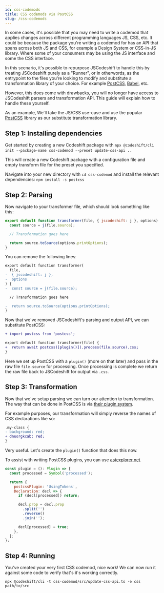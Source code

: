 ```yaml
---
id: css-codemods
title: CSS codemods via PostCSS
slug: /css-codemods
---
```


In some cases, it's possible that you may need to write a codemod that applies changes across different programming languages JS, CSS, etc.
It could be because the package you're writing a codemod for has an API that spans across both JS and CSS, for example a Design System or CSS-in-JS library. Where some of your consumers may be using the JS interface and some the CSS interface.

In this scenario, it's possible to repurpose JSCodeshift to handle this by treating JSCodeshift purely as a "Runner", or in otherwords, as the entrypoint to the files you're looking to modify and substitute a transformation library of your choice.
For example [PostCSS](https://postcss.org/), [Babel](https://babeljs.io/), etc.

However, this does come with drawbacks, you will no longer have access to JSCodeshift parsers and transformation API. This guide will explain how to handle these yourself.

As an example, We'll take the JS/CSS use-case and use the popular [PostCSS](https://postcss.org/) library as our substitute transformation library.

## Step 1: Installing dependencies

Get started by creating a new Codeshift package with `npx @codeshift/cli init --package-name css-codemod --preset update-css-api .`.

This will create a new Codeshift package with a configuration file and empty transform file for the preset you specified.

Navigate into your new directory with `cd css-codemod` and install the relevant dependencies: `npm install -s postcss`

## Step 2: Parsing

Now navigate to your transformer file, which should look something like this:

```js
export default function transformer(file, { jscodeshift: j }, options) {
  const source = j(file.source);

  // Transformation goes here

  return source.toSource(options.printOptions);
}
```

You can remove the following lines:

```diff
export default function transformer(
  file,
-  { jscodeshift: j },
-  options
) {
-  const source = j(file.source);

  // Transformation goes here

-  return source.toSource(options.printOptions);
}
```

Now that we've removed JSCodeshift's parsing and output API, we can substitute PostCSS:

```diff
+ import postcss from 'postcss';

export default function transformer(file) {
+  return await postcss([plugin()]).process(file.source).css;
}
```

Here we set up PostCSS with a `plugin()` (more on that later) and pass in the raw file `file.source` for processing.
Once processing is complete we return the raw file back to JSCodeshift for output via `.css`.

## Step 3: Transformation

Now that we've setup parsing we can turn our attention to transformation. The way that can be done in PostCSS is via [their plugin system](https://github.com/postcss/postcss/blob/main/docs/writing-a-plugin.md).

For example purposes, our transformation will simply reverse the names of CSS declarations like so:

```diff
.my-class {
- background: red;
+ dnuorgkcab: red;
}
```

Very useful. Let's create the `plugin()` function that does this now.

To assist with writing PostCSS plugins, you can use [astexplorer.net](https://astexplorer.net/#/2uBU1BLuJ1).

```js
const plugin = (): Plugin => {
  const processed = Symbol('processed');

  return {
    postcssPlugin: 'UsingTokens',
    Declaration: decl => {
      if (decl[processed]) return;

      decl.prop = decl.prop
        .split('')
        .reverse()
        .join('');

      decl[processed] = true;
    },
  };
};
```

## Step 4: Running

You've created your very first CSS codemod, nice work! We can now run it against some code to verify that's it's working correctly.

```
npx @codeshift/cli -t css-codemod/src/update-css-api.ts -e css path/to/src
```
